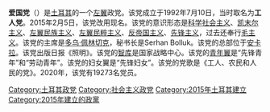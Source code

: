 '''爱国党'''（{{lang-tr|Vatan Partisi}}）是[[土耳其|土耳其]]的一个[[左翼|左翼]]政党。该党成立于1992年7月10日，当时取名为'''工人党'''。2015年2月5日，该党改用现名。该党的意识形态是[[科学社会主义|科学社会主义]]、[[凯末尔主义|凯末尔主义]]、[[左翼民族主义|左翼民族主义]]、[[左翼民粹主义|左翼民粹主义]]、[[反帝国主义|反帝国主义]]、[[先锋主义|先锋主义]]，过去还奉行[[毛主义|毛主义]]。该党的主席是[[多乌·佩林切克|多乌·佩林切克]]，秘书长是Serhan Bolluk。该党的总部位于[[安卡拉|安卡拉]]。该党出版日报《照明》。该党的[[智库|智库]]是国家战略中心。该党的[[青年翼|青年翼]]是“先锋青年”和“劳动青年”。该党的妇女翼是“先锋妇女”。该党的党歌是《工人、农民和人民的党》。2020年，该党有19273名党员。

{{土耳其政党}}

[[Category:土耳其政党|Category:土耳其政党]]
[[Category:社会主义政党|Category:社会主义政党]]
[[Category:2015年土耳其建立|Category:2015年土耳其建立]]
[[Category:2015年建立的政黨|Category:2015年建立的政黨]]